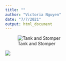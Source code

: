 ```yaml
---
title: ""
author: "Victoria Nguyen"
date: "7/7/2021"
output: html_document
---
```


![Tank and Stomper](/Users/victoria/Documents/GitHub/rmd_site/images/Untitled_Artwork.jpg)

<img src="/Users/victoria/Documents/GitHub/rmd_site/images/Untitled_Artwork.jpg">